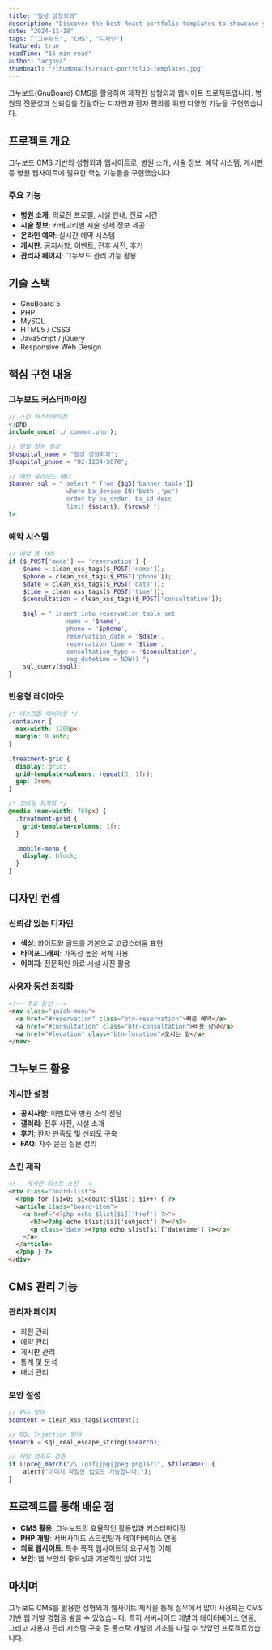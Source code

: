 ```yaml
---
title: "필성 성형외과"
description: "Discover the best React portfolio templates to showcase your work professionally and land your dream job or clients."
date: "2024-11-18"
tags: ["그누보드", "CMS", "디자인"]
featured: true
readTime: "16 min read"
author: "arghya"
thumbnail: "/thumbnails/react-portfolio-templates.jpg"
---
```


그누보드(GnuBoard) CMS를 활용하여 제작한 성형외과 웹사이트 프로젝트입니다. 병원의 전문성과 신뢰감을 전달하는 디자인과 환자 편의를 위한 다양한 기능을 구현했습니다.

<ImageViewer
  src="https://images.unsplash.com/photo-1507003211169-0a1dd7228f2d?w=900&auto=format&fit=crop&q=60"
  alt="Developer Portfolio"
  caption="Professional developer showcasing their React portfolio"
/>

## 프로젝트 개요

그누보드 CMS 기반의 성형외과 웹사이트로, 병원 소개, 시술 정보, 예약 시스템, 게시판 등 병원 웹사이트에 필요한 핵심 기능들을 구현했습니다.

### 주요 기능

- **병원 소개**: 의료진 프로필, 시설 안내, 진료 시간
- **시술 정보**: 카테고리별 시술 상세 정보 제공
- **온라인 예약**: 실시간 예약 시스템
- **게시판**: 공지사항, 이벤트, 전후 사진, 후기
- **관리자 페이지**: 그누보드 관리 기능 활용

## 기술 스택

- GnuBoard 5
- PHP
- MySQL
- HTML5 / CSS3
- JavaScript / jQuery
- Responsive Web Design

## 핵심 구현 내용

### 그누보드 커스터마이징

```php
// 스킨 커스터마이징
<?php
include_once('./_common.php');

// 병원 정보 설정
$hospital_name = "필성 성형외과";
$hospital_phone = "02-1234-5678";

// 메인 슬라이드 배너
$banner_sql = " select * from {$g5['banner_table']}
                where ba_device IN('both','pc')
                order by ba_order, ba_id desc
                limit {$start}, {$rows} ";
?>
```

### 예약 시스템

```php
// 예약 폼 처리
if ($_POST['mode'] == 'reservation') {
    $name = clean_xss_tags($_POST['name']);
    $phone = clean_xss_tags($_POST['phone']);
    $date = clean_xss_tags($_POST['date']);
    $time = clean_xss_tags($_POST['time']);
    $consultation = clean_xss_tags($_POST['consultation']);

    $sql = " insert into reservation_table set
                name = '$name',
                phone = '$phone',
                reservation_date = '$date',
                reservation_time = '$time',
                consultation_type = '$consultation',
                reg_datetime = NOW() ";
    sql_query($sql);
}
```

### 반응형 레이아웃

```css
/* 데스크톱 레이아웃 */
.container {
  max-width: 1200px;
  margin: 0 auto;
}

.treatment-grid {
  display: grid;
  grid-template-columns: repeat(3, 1fr);
  gap: 2rem;
}

/* 모바일 최적화 */
@media (max-width: 768px) {
  .treatment-grid {
    grid-template-columns: 1fr;
  }

  .mobile-menu {
    display: block;
  }
}
```

## 디자인 컨셉

### 신뢰감 있는 디자인

- **색상**: 화이트와 골드를 기본으로 고급스러움 표현
- **타이포그래피**: 가독성 높은 서체 사용
- **이미지**: 전문적인 의료 시설 사진 활용

### 사용자 동선 최적화

```html
<!-- 주요 동선 -->
<nav class="quick-menu">
  <a href="#reservation" class="btn-reservation">빠른 예약</a>
  <a href="#consultation" class="btn-consultation">비용 상담</a>
  <a href="#location" class="btn-location">오시는 길</a>
</nav>
```

## 그누보드 활용

### 게시판 설정

- **공지사항**: 이벤트와 병원 소식 전달
- **갤러리**: 전후 사진, 시설 소개
- **후기**: 환자 만족도 및 신뢰도 구축
- **FAQ**: 자주 묻는 질문 정리

### 스킨 제작

```html
<!-- 게시판 리스트 스킨 -->
<div class="board-list">
  <?php for ($i=0; $i<count($list); $i++) { ?>
  <article class="board-item">
    <a href="<?php echo $list[$i]['href'] ?>">
      <h3><?php echo $list[$i]['subject'] ?></h3>
      <p class="date"><?php echo $list[$i]['datetime'] ?></p>
    </a>
  </article>
  <?php } ?>
</div>
```

## CMS 관리 기능

### 관리자 페이지

- 회원 관리
- 예약 관리
- 게시판 관리
- 통계 및 분석
- 배너 관리

### 보안 설정

```php
// XSS 방어
$content = clean_xss_tags($content);

// SQL Injection 방어
$search = sql_real_escape_string($search);

// 파일 업로드 검증
if (!preg_match("/\.(gif|jpg|jpeg|png)$/i", $filename)) {
    alert("이미지 파일만 업로드 가능합니다.");
}
```

## 프로젝트를 통해 배운 점

- **CMS 활용**: 그누보드의 효율적인 활용법과 커스터마이징
- **PHP 개발**: 서버사이드 스크립팅과 데이터베이스 연동
- **의료 웹사이트**: 특수 목적 웹사이트의 요구사항 이해
- **보안**: 웹 보안의 중요성과 기본적인 방어 기법

## 마치며

그누보드 CMS를 활용한 성형외과 웹사이트 제작을 통해 실무에서 많이 사용되는 CMS 기반 웹 개발 경험을 쌓을 수 있었습니다. 특히 서버사이드 개발과 데이터베이스 연동, 그리고 사용자 관리 시스템 구축 등 풀스택 개발의 기초를 다질 수 있었던 프로젝트였습니다.
